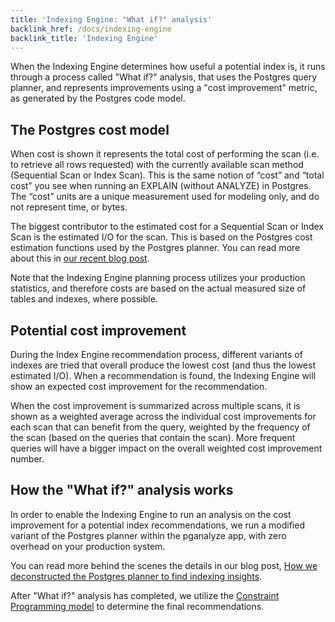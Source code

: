 ```yaml
---
title: 'Indexing Engine: "What if?" analysis'
backlink_href: /docs/indexing-engine
backlink_title: 'Indexing Engine'
---
```


When the Indexing Engine determines how useful a potential index is, it runs through
a process called "What if?" analysis, that uses the Postgres query planner, and
represents improvements using a "cost improvement" metric, as generated by the
Postgres code model.

## The Postgres cost model

When cost is shown it represents the total cost of performing the scan (i.e. to
retrieve all rows requested) with the currently available scan method
(Sequential Scan or Index Scan). This is the same notion of “cost” and “total
cost” you see when running an EXPLAIN (without ANALYZE) in Postgres. The “cost”
units are a unique measurement used for modeling only, and do not represent
time, or bytes.

The biggest contributor to the estimated cost for a Sequential Scan or Index
Scan is the estimated I/O for the scan. This is based on the Postgres cost
estimation functions used by the Postgres planner. You can read more about this
in [our recent blog
post](https://pganalyze.com/blog/how-postgres-chooses-index).

Note that the Indexing Engine planning process utilizes your production
statistics, and therefore costs are based on the actual measured size of tables
and indexes, where possible.

## Potential cost improvement

During the Index Engine recommendation process, different variants of indexes
are tried that overall produce the lowest cost (and thus the lowest estimated
I/O). When a recommendation is found, the Indexing Engine will show an expected
cost improvement for the recommendation.

When the cost improvement is summarized across multiple scans, it is shown as
a weighted average across the individual cost improvements for each scan that
can benefit from the query, weighted by the frequency of the scan (based on the
queries that contain the scan). More frequent queries will have a bigger impact
on the overall weighted cost improvement number.

## How the "What if?" analysis works

In order to enable the Indexing Engine to run an analysis on the cost improvement
for a potential index recommendations, we run a modified variant of the Postgres
planner within the pganalyze app, with zero overhead on your production system.

You can read more behind the scenes the details in our blog post,
[How we deconstructed the Postgres planner to find indexing insights](/blog/deconstructing-the-postgres-planner).

After "What if?" analysis has completed, we utilize the
[Constraint Programming model](/docs/indexing-engine/cp-model)
to determine the final recommendations.
